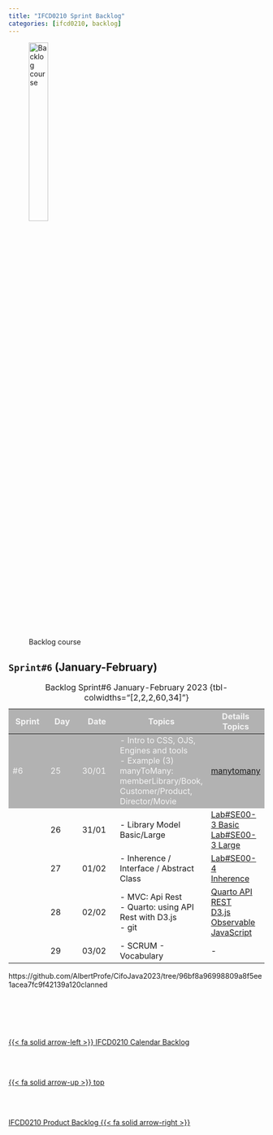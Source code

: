 ```yaml
---
title: "IFCD0210 Sprint Backlog"
categories: [ifcd0210, backlog]
---
```


<style>
tr:nth-child(1) {
  background-color: #b2b2b2!important;
  color: #f4f4f4!important;
}
</style>


![Backlog course](/images/home/backlog.jpg){width="30%"}

## ``Sprint#6`` (January-February)

::: {.column-page-right}
| Sprint | Day | Date | Topics |  Details Topics |
| -- | -- | -- | -- | -- |
| #6 | 25 | 30/01 | - Intro to CSS, OJS, Engines and tools</br> - Example (3) manyToMany: memberLibrary/Book, Customer/Product, Director/Movie</br> | [manytomany](/javase/se-pattern-uml.qmd#many-to-many-(nm))  |
|  | 26 | 31/01 | - Library Model Basic/Large</br> | [Lab#SE00-3 Basic](/javase/selab0-3.qmd#basic-uml) </br>[Lab#SE00-3 Large](/javase/selab0-3.qmd#large-uml) |
|  | 27 | 01/02 | - Inherence / Interface / Abstract Class</br> |  [Lab#SE00-4](/javase/selab0-4.qmd) </br> [Inherence](/javase/se-principles-inheritance.qmd)</br> |
|  | 28 | 02/02 | - MVC: Api Rest</br> - Quarto: using API Rest with D3.js</br>  - git</br> | [Quarto API REST](/markup/markup-quarto-api-rest.qmd)</br> [D3.js](https://d3js.org/){.external} </br>  [Observable JavaScript](https://observablehq.com/@observablehq/observable-javascript){.external} |
|  | 29 | 03/02 | - SCRUM - Vocabulary</br> | - |
: Backlog Sprint#6 January-February 2023 {tbl-colwidths="[2,2,2,60,34]"}
:::

::: {.callout-note}
https://github.com/AlbertProfe/CifoJava2023/tree/96bf8a96998809a8f5ee1acea7fc9f42139a120clanned

:::


<!--- navLinks -->
<br><br>
<div class=row>
<br>
<div class='column left previous'>
<br>
[{{< fa solid arrow-left >}} IFCD0210 Calendar Backlog](/ifcd0210/ifcd0210calendar.qmd)
<br>
</div>
<br>
<div class='column center'>
<br>
[{{< fa solid arrow-up >}} top](#top)
<br>
</div>
<br>
<div class='column right next'>
<br>
[IFCD0210 Product Backlog  {{< fa solid arrow-right >}}](/ifcd0210/ifcd0210backlog-product.qmd)
<br>
</div>
<br>
</div>
